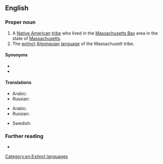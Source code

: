 ==English==

===Proper noun===
{{head|en|proper nouns}}

# A [[Native American]] [[tribe]] who lived in the [[Massachusetts Bay]] area in the state of [[Massachusetts]].
# The [[extinct]] [[Algonquian]] [[language]] of the Massachusett tribe.

====Synonyms====
{{checksense|en}}
* {{l|en|Natick}}
* {{l|en|Wampanoag}}

====Translations====
{{trans-top|tribe}}
* Arabic: {{t|ar|ماسَتْشُوسِت}}
* Russian: {{t|ru|массачусет|tr=}}
{{trans-mid}}
{{trans-bottom}}

{{trans-top|language}}
* Arabic: {{t|ar|ماسَتْشُوسِتِيَّة}}
* Russian: {{t+|ru|массачусетский|tr=}}
{{trans-mid}}
* Swedish: {{t+|sv|massachusett}}
{{trans-bottom}}

===Further reading===
* {{ethnologue|code=wam}}

[[Category:en:Extinct languages]]
